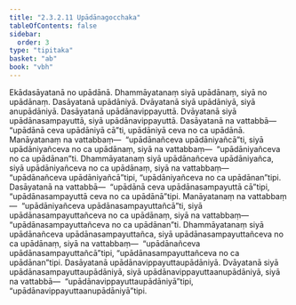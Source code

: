 ```yaml
---
title: "2.3.2.11 Upādānagocchaka"
tableOfContents: false
sidebar:
  order: 3
type: "tipitaka"
basket: "ab"
book: "vbh"
---
```



<DynamicBreadcrumb />

<Paragraph number="606" book="vbh">
Ekādasāyatanā no upādānā. Dhammāyatanaṃ siyā upādānaṃ, siyā no upādānaṃ. Dasāyatanā upādāniyā. Dvāyatanā siyā upādāniyā, siyā anupādāniyā. Dasāyatanā upādānavippayuttā. Dvāyatanā siyā upādānasampayuttā, siyā upādānavippayuttā. Dasāyatanā na vattabbā—  “upādānā ceva upādāniyā cā”ti, upādāniyā ceva no ca upādānā. Manāyatanaṃ na vattabbaṃ—  “upādānañceva upādāniyañcā”ti, siyā upādāniyañceva no ca upādānaṃ, siyā na vattabbaṃ—  “upādāniyañceva no ca upādānan”ti. Dhammāyatanaṃ siyā upādānañceva upādāniyañca, siyā upādāniyañceva no ca upādānaṃ, siyā na vattabbaṃ—  “upādānañceva upādāniyañcā”tipi, “upādāniyañceva no ca upādānan”tipi. Dasāyatanā na vattabbā—  “upādānā ceva upādānasampayuttā cā”tipi, “upādānasampayuttā ceva no ca upādānā”tipi. Manāyatanaṃ na vattabbaṃ—  “upādāniyañceva upādānasampayuttañcā”ti, siyā upādānasampayuttañceva no ca upādānaṃ, siyā na vattabbaṃ—  “upādānasampayuttañceva no ca upādānan”ti. Dhammāyatanaṃ siyā upādānañceva upādānasampayuttañca, siyā upādānasampayuttañceva no ca upādānaṃ, siyā na vattabbaṃ—  “upādānañceva upādānasampayuttañcā”tipi, “upādānasampayuttañceva no ca upādānan”tipi. Dasāyatanā upādānavippayuttaupādāniyā. Dvāyatanā siyā upādānasampayuttaupādāniyā, siyā upādānavippayuttaanupādāniyā, siyā na vattabbā—  “upādānavippayuttaupādāniyā”tipi, “upādānavippayuttaanupādāniyā”tipi.
</Paragraph>
